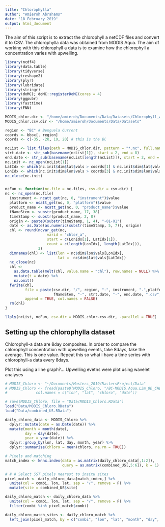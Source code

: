 ```yaml
---
title: "Chlorophylla"
author: "Amieroh Abrahams"
date: "18 February 2019"
output: html_document
---
```


The aim of this script is to extract the chlorophyll a netCDF files and convert it to CSV. The chlorophylla data was obtained from MODIS Aqua. The aim of working with this chlorophyll a data is to examine how the chlorophyll a  concentration varies with upwelling.

```r
library(ncdf4)
library(data.table)
library(tidyverse)
library(reshape2)
library(plyr)
library(lubridate)
library(stringr)
library(doMC); doMC::registerDoMC(cores = 4)
library(ggpubr)
library(fasttime)
library(FNN)

MODIS_chlor.dir <- "/home/amieroh/Documents/Data/Datasets/Chlorophyll_a"
MODIS_chlor.csv.dir <- "/home/amieroh/Documents/Data/Datasets"

region <- "BC" # Benguela Current
coords <- bbox[, region]
coords <- c(-35, -20, 10, 20) # this is the BC

ncList <- list.files(path = MODIS_chlor.dir, pattern = "*.nc", full.names = TRUE, include.dirs = TRUE)
strt.date <- str_sub(basename(ncList[1]), start = 2, end = 8)
end.date <- str_sub(basename(ncList[length(ncList)]), start = 2, end = 8)
nc.init <- nc_open(ncList[1])
LatIdx <- which(nc.init$dim$lat$vals > coords[1] & nc.init$dim$lat$vals < coords[2])
LonIdx <- which(nc.init$dim$lon$vals > coords[3] & nc.init$dim$lon$vals < coords[4])
nc_close(nc.init)


ncFun <- function(nc.file = nc.files, csv.dir = csv.dir) {
nc <- nc_open(nc.file)
  instrument <- ncatt_get(nc, 0, "instrument")$value
  platform <- ncatt_get(nc, 0, "platform")$value
  product_name <- ncatt_get(nc, 0, "product_name")$value
  fNameStem <- substr(product_name, 17, 38)
  timeStamp <- substr(product_name, 2, 8)
  origin <- paste0(substr(timeStamp, 1, 4), "-01-01")
  date <- as.Date(as.numeric(substr(timeStamp, 5, 7)), origin)
  chl <- round(ncvar_get(nc,
                   varid = "chlor_a",
                   start = c(LonIdx[1], LatIdx[1]),
                   count = c(length(LonIdx), length(LatIdx))),
               3)
  dimnames(chl) <- list(lon = nc$dim$lon$vals[LonIdx],
                        lat =  nc$dim$lat$vals[LatIdx])
  nc_close(nc)
  chl <-
    as.data.table(melt(chl, value.name = "chl"), row.names = NULL) %>%
    mutate(t = date) %>%
    na.omit()
  fwrite(chl,
         file = paste(csv.dir, "/", region, "-", instrument, ".",platform, ".",
                      fNameStem, "-", strt.date, "-", end.date, ".csv", sep = ""),
         append = TRUE, col.names = FALSE)
  rm(chl)
}

llply(ncList, ncFun, csv.dir = MODIS_chlor.csv.dir, .parallel = TRUE)
```

## Setting up the chlorophylla dataset

Chlorophyll-a data are 8day composites. In order to compare the chlorophyll concentration with upwelling events, take 8days, take the average. This is one value. Repeat this so what i have a time series with chlorophyll-a data every 8days. 

Plot this using a line graph?... Upwelling evetns were plot using wavelet analyses


```r
# MODIS_Chloro <- "~/Documents/Masters_2019/MastersProject/Data"
# MODIS_Chloro <- fread(paste0(MODIS_Chloro, "/BC-MODIS.Aqua.L3m_8D_CHL_chlor_a_9km-2002185-2018345.csv"),
#             col.names = c("lon", "lat", "chloro", "date"))

# save(MODIS_Chloro, file = "Data/MODIS_Chloro.RData")
load("Data/MODIS_Chloro.RData")
load("Data/combined_US.RData")

daily_chloro_data <- MODIS_Chloro %>%
  dplyr::mutate(date = as.Date(date)) %>% 
  mutate(month = month(date),
         day = day(date),
         year = year(date)) %>% 
  dplyr::group_by(lon, lat, day, month, year) %>% 
  dplyr::summarise(chloro = mean(chloro, na.rm = TRUE)) 

# Pixels and matching
match_index <- knnx.index(data = as.matrix(daily_chloro_data[,1:2]),
                          query = as.matrix(combined_US[,5:6]), k = 1)

# # # Select SST pixels nearest to insitu sites
pixel_match <- daily_chloro_data[match_index,] %>%
  unite(col = combi, lon, lat, sep = "/", remove = F) %>%
  mutate(site = combined_US$site)

daily_chloro_match <- daily_chloro_data %>%
  unite(col = combi, lon, lat, sep = "/", remove = F) %>%
  filter(combi %in% pixel_match$combi)

daily_chloro_match_sites <- daily_chloro_match %>%
  left_join(pixel_match, by = c("combi", "lon", "lat", "month", "day", "year")) 
```




































